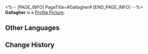 <%-- [PAGE_INFO]
PageTitle=#Gallagher#
[END_PAGE_INFO] --%>
{{Stub|Location information}}
{{Item Infobox
|id          = 223009
|image       = Dreamscape Pass Sticker Gallagher.png
|type        = Dreamscape Pass Sticker
|type2       = The Reverie Stickers
|invCategory = 
|rarity      = 4
|effect      = Digital stickers that can be used to decorate the pages of the Dreamtour Handbook. They come in many different styles.
|description = 
|source1     = [[After everything has concluded, return to where you encountered the young maiden by chance]]
}}
{{Description|The easiest way to commute is to get roaring drunk. You'll be home by the time you're conscious again.}}
'''Gallagher''' is a [[Profile Picture]].

==Other Languages==
{{Other Languages
|en   = Gallagher
|zhs  = 加拉赫
|zht  = 加拉赫
|ja   = ギャラガー
|ko   = 갤러거
|es   = Gallagher
|fr   = Gallagher
|ru   = Галлахер
|th   = Gallagher
|vi   = Gallagher
|de   = Gallagher
|id   = Gallagher
|pt   = Gallagher
}}

==Change History==
{{Change History|2.0}}
